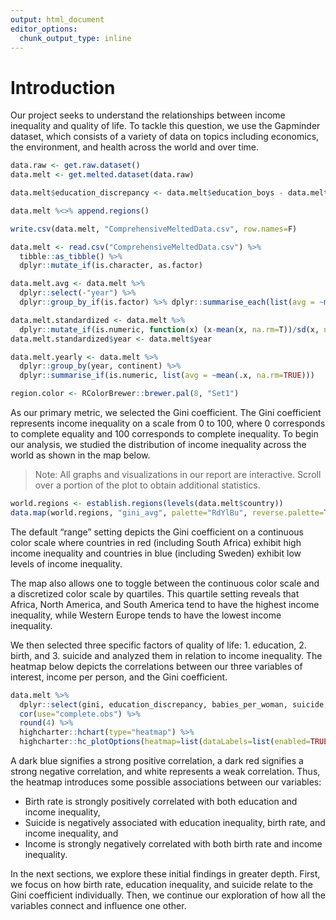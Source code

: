 ```yaml
---
output: html_document
editor_options: 
  chunk_output_type: inline
---
```

# Introduction

Our project seeks to understand the relationships between income inequality and quality of life. To tackle this question, we use the Gapminder dataset, which consists of a variety of data on topics including economics, the environment, and health across the world and over time. 

```r
data.raw <- get.raw.dataset()
data.melt <- get.melted.dataset(data.raw)

data.melt$education_discrepancy <- data.melt$education_boys - data.melt$education_girls

data.melt %<>% append.regions()

write.csv(data.melt, "ComprehensiveMeltedData.csv", row.names=F)
```


```r
data.melt <- read.csv("ComprehensiveMeltedData.csv") %>%
  tibble::as_tibble() %>%
  dplyr::mutate_if(is.character, as.factor)

data.melt.avg <- data.melt %>% 
  dplyr::select(-"year") %>% 
  dplyr::group_by_if(is.factor) %>% dplyr::summarise_each(list(avg = ~mean(.x, na.rm=T)))

data.melt.standardized <- data.melt %>% 
  dplyr::mutate_if(is.numeric, function(x) (x-mean(x, na.rm=T))/sd(x, na.rm=T))
data.melt.standardized$year <- data.melt$year

data.melt.yearly <- data.melt %>%
  dplyr::group_by(year, continent) %>%
  dplyr::summarise_if(is.numeric, list(avg = ~mean(.x, na.rm=TRUE)))

region.color <- RColorBrewer::brewer.pal(8, "Set1")
```

As our primary metric, we selected the Gini coefficient. The Gini coefficient represents income inequality on a scale from 0 to 100, where 0 corresponds to complete equality and 100 corresponds to complete inequality. To begin our analysis, we studied the distribution of income inequality across the world as shown in the map below.   

> Note: All graphs and visualizations in our report are interactive. Scroll over a portion of the plot to obtain additional statistics. 

```r
world.regions <- establish.regions(levels(data.melt$country))
data.map(world.regions, "gini_avg", palette="RdYlBu", reverse.palette=T, domain.stretch=F)
```

The default “range” setting depicts the Gini coefficient on a continuous color scale where countries in red (including South Africa) exhibit high income inequality and countries in blue (including Sweden) exhibit low levels of income inequality.   

The map also allows one to toggle between the continuous color scale and a discretized color scale by quartiles. This quartile setting reveals that Africa, North America, and South America tend to have the highest income inequality, while Western Europe tends to have the lowest income inequality.   

We then selected three specific factors of quality of life: 1. education, 2. birth, and 3. suicide and analyzed them in relation to income inequality. The heatmap below depicts the correlations between our three variables of interest, income per person, and the Gini coefficient.  

```r
data.melt %>% 
  dplyr::select(gini, education_discrepancy, babies_per_woman, suicide, income) %>% 
  cor(use="complete.obs") %>% 
  round(4) %>%
  highcharter::hchart(type="heatmap") %>%
  highcharter::hc_plotOptions(heatmap=list(dataLabels=list(enabled=TRUE)))
```

A dark blue signifies a strong positive correlation, a dark red signifies a strong negative correlation, and white represents a weak correlation. Thus, the heatmap introduces some possible associations between our variables: 

  * Birth rate is strongly positively correlated with both education and income inequality,  
  * Suicide is negatively associated with education inequality, birth rate, and income inequality, and  
  * Income is strongly negatively correlated with both birth rate and income inequality.  

In the next sections, we explore these initial findings in greater depth. First, we focus on how birth rate, education inequality, and suicide relate to the Gini coefficient individually. Then, we continue our exploration of how all the variables connect and influence one other.  

